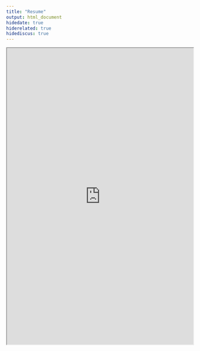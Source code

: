 ```yaml
---
title: "Resume"
output: html_document
hidedate: true
hiderelated: true
hidediscus: true
---
```


<center>
<iframe src="https://drive.google.com/file/d/1q7lQHbuEMivtOlCmDV3gC2als1yYAU1h/view?usp=sharing" width="100%" height="800" border="0"></iframe>
</center>
